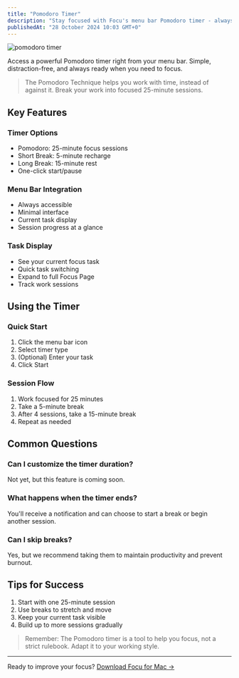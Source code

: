 ```yaml
---
title: "Pomodoro Timer"
description: "Stay focused with Focu's menu bar Pomodoro timer - always accessible, never in the way"
publishedAt: "28 October 2024 10:03 GMT+0"
---
```


<img src="/images/features/pomodoro.png" alt="pomodoro timer" width={412} height={362} />

Access a powerful Pomodoro timer right from your menu bar. Simple, distraction-free, and always ready when you need to focus.

> The Pomodoro Technique helps you work with time, instead of against it. Break your work into focused 25-minute sessions.

## Key Features

### Timer Options
- Pomodoro: 25-minute focus sessions
- Short Break: 5-minute recharge
- Long Break: 15-minute rest
- One-click start/pause

### Menu Bar Integration
- Always accessible
- Minimal interface
- Current task display
- Session progress at a glance

### Task Display
- See your current focus task
- Quick task switching
- Expand to full Focus Page
- Track work sessions

## Using the Timer

### Quick Start
1. Click the menu bar icon
2. Select timer type
3. (Optional) Enter your task
4. Click Start

### Session Flow
1. Work focused for 25 minutes
2. Take a 5-minute break
3. After 4 sessions, take a 15-minute break
4. Repeat as needed

## Common Questions

### Can I customize the timer duration?

Not yet, but this feature is coming soon.

### What happens when the timer ends?

You'll receive a notification and can choose to start a break or begin another session.

### Can I skip breaks?

Yes, but we recommend taking them to maintain productivity and prevent burnout.

## Tips for Success

1. Start with one 25-minute session
2. Use breaks to stretch and move
3. Keep your current task visible
4. Build up to more sessions gradually

> Remember: The Pomodoro timer is a tool to help you focus, not a strict rulebook. Adapt it to your working style.

---

Ready to improve your focus? [Download Focu for Mac →](/)
